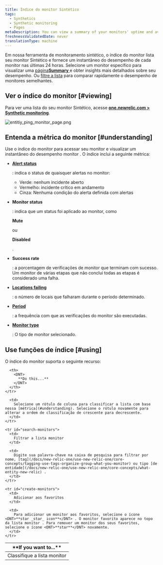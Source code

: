 ```yaml
---
title: Índice do monitor Sintético
tags:
  - Synthetics
  - Synthetic monitoring
  - Pages
metaDescription: You can view a summary of your monitors' uptime and average performance and to access monitor details in New Relic's synthetic monitoring.
freshnessValidatedDate: never
translationType: machine
---
```



Em nossa ferramenta de monitoramento sintético, o índice do monitor lista seu monitor Sintético e fornece um instantâneo do desempenho de cada monitor nas últimas 24 horas. Selecione um monitor específico para visualizar uma [página<DNT>**Summary**</DNT> ](/docs/synthetics/new-relic-synthetics/dashboards/synthetics-overview-dashboard-view-monitors-performance)e obter insights mais detalhados sobre seu desempenho. Ou [filtre a lista](#search-monitors) para comparar rapidamente o desempenho de monitores semelhantes.

## Ver o índice do monitor [#viewing]

Para ver uma lista do seu monitor Sintético, acesse <DNT>**[one.newrelic.com > Synthetic monitoring](https://one.newrelic.com/synthetics-nerdlets)**</DNT>.

<img
  title="Entitiy monitor list"
  alt="entitiy_ping_monitor_page.png"
  src={syntheticIndexPage}
/>

## Entenda a métrica do monitor [#understanding]

Use o índice do monitor para acessar seu monitor e visualizar um instantâneo do desempenho monitor . O índice inclui a seguinte métrica:

* <DNT>[**Alert status**](/docs/alerts/new-relic-alerts/configuring-alert-policies/identify-entities-without-alert-policies)</DNT>

  : indica o status de quaisquer alertas no monitor:

  * Verde: nenhum incidente aberto
  * Vermelho: incidente crítico em andamento
  * Cinza: Nenhuma condição do alerta definida com alertas

* <DNT>**Monitor status**</DNT>

  : indica que um status foi aplicado ao monitor, como

  <DNT>**Mute**</DNT>

  ou

  <DNT>**Disabled**</DNT>

  .

* <DNT>**Success rate**</DNT>

  : a porcentagem de verificações de monitor que terminam com sucesso. Um monitor de várias etapas que não conclui todas as etapas é considerado uma falha.

* <DNT>**[Locations failing](/docs/synthetics/new-relic-synthetics/using-monitors/adding-editing-monitors#setting-location)**</DNT>

  : o número de locais que falharam durante o período determinado.

* <DNT>**[Period](/docs/synthetics/new-relic-synthetics/using-monitors/adding-editing-monitors#setting-frequency)**</DNT>

  : a frequência com que as verificações do monitor são executadas.

* <DNT>**[Monitor type](/docs/synthetics/new-relic-synthetics/using-monitors/add-edit-monitors#setting-type)**</DNT>

  : O tipo de monitor selecionado.

## Use funções de índice [#using]

O índice do monitor suporta o seguinte recurso:

<table>
  <thead>
    <tr>
      <th width={200}>
        <DNT>
          **If you want to...**
        </DNT>
      </th>

      <th>
        <DNT>
          **Do this...**
        </DNT>
      </th>
    </tr>
  </thead>

  <tbody>
    <tr id="sort-monitors">
      <td>
        Classifique a lista monitor
      </td>

      <td>
        Selecione um rótulo de coluna para classificar a lista com base nessa [métrica](#understanding). Selecione o rótulo novamente para alterar a ordem de classificação de crescente para decrescente.
      </td>
    </tr>

    <tr id="search-monitors">
      <td>
        Filtrar a lista monitor
      </td>

      <td>
        Digite sua palavra-chave na caixa de pesquisa para filtrar por nome, [tag](/docs/new-relic-one/use-new-relic-one/core-concepts/tagging-use-tags-organize-group-what-you-monitor) ou tipo [de entidade](/docs/new-relic-one/use-new-relic-one/core-concepts/what-entity-new-relic) .
      </td>
    </tr>

    <tr id="create-monitors">
      <td>
        Adicionar aos favoritos
      </td>

      <td>
        Para adicionar um monitor aos favoritos, selecione o ícone <DNT>**star _star_ icon**</DNT> . O monitor favorito aparece no topo da lista monitor . Para remover um monitor dos seus favoritos, selecione o ícone <DNT>**star**</DNT> novamente.
      </td>
    </tr>
  </tbody>
</table>